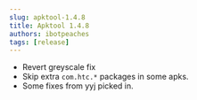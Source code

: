 ```yaml
---
slug: apktool-1.4.8
title: Apktool 1.4.8
authors: ibotpeaches
tags: [release]
---
```


- Revert greyscale fix
- Skip extra `com.htc.*` packages in some apks.
- Some fixes from yyj picked in.
